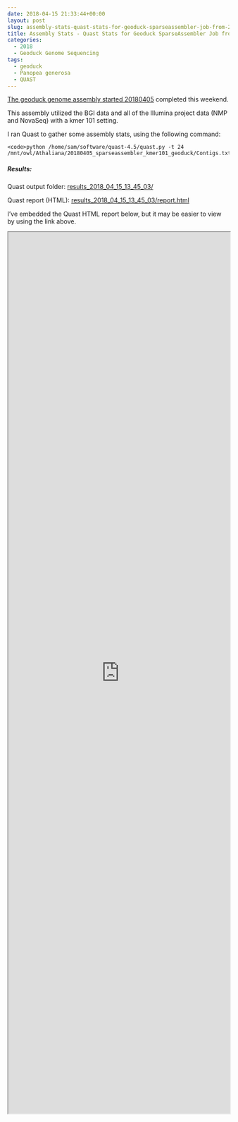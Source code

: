 ```yaml
---
date: 2018-04-15 21:33:44+00:00
layout: post
slug: assembly-stats-quast-stats-for-geoduck-sparseassembler-job-from-20180405
title: Assembly Stats - Quast Stats for Geoduck SparseAssembler Job from 20180405
categories:
  - 2018
  - Geoduck Genome Sequencing
tags:
  - geoduck
  - Panopea generosa
  - QUAST
---
```


[The geoduck genome assembly started 20180405](https://robertslab.github.io/sams-notebook/2018/04/05/genome-assembly-sparseassembler-geoduck-genomic-data-kmer101.html) completed this weekend.

This assembly utilized the BGI data and all of the Illumina project data (NMP and NovaSeq) with a kmer 101 setting.

I ran Quast to gather some assembly stats, using the following command:


    
    <code>python /home/sam/software/quast-4.5/quast.py -t 24 /mnt/owl/Athaliana/20180405_sparseassembler_kmer101_geoduck/Contigs.txt</code>





##### Results:



Quast output folder: [results_2018_04_15_13_45_03/](https://owl.fish.washington.edu/Athaliana/quast_results/results_2018_04_15_13_45_03/)

Quast report (HTML): [results_2018_04_15_13_45_03/report.html](https://owl.fish.washington.edu/Athaliana/quast_results/results_2018_04_15_13_45_03/report.html)

I've embedded the Quast HTML report below, but it may be easier to view by using the link above.

<iframe src="https://owl.fish.washington.edu/Athaliana/quast_results/results_2018_04_15_13_45_03/report.html" width="100%" height="2000" scrolling="yes"></iframe>
